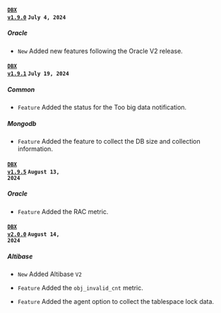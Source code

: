 #### <code class='changelog-service'><a href="https://docs.whatap.io/release-notes/db/dbx-1_9_0">DBX v1.9.0</a></code> <code class='changelog-date'>July 4, 2024</code>

##### Oracle​

- <code class="New">New</code> Added new features following the Oracle V2 release.

#### <code class='changelog-service'><a href="https://docs.whatap.io/release-notes/db/dbx-1_9_1">DBX v1.9.1</a></code> <code class='changelog-date'>July 19, 2024</code>

##### Common​

- <code class="Feature" type="1">Feature</code> Added the status for the Too big data notification.

##### Mongodb​

- <code class="Feature" type="1">Feature</code> Added the feature to collect the DB size and collection information.

#### <code class='changelog-service'><a href="https://docs.whatap.io/release-notes/db/dbx-1_9_5">DBX v1.9.5</a></code> <code class='changelog-date'>August 13, 2024</code>

##### Oracle​

- <code class="Feature" type="1">Feature</code> Added the RAC metric.

#### <code class='changelog-service'><a href="https://docs.whatap.io/release-notes/db/dbx-2_0_0">DBX v2.0.0</a></code> <code class='changelog-date'>August 14, 2024</code>

##### Altibase​

- <code class="New" type="1">New</code> Added Altibase <code class="my">V2</code>

- <code class="Feature" type="1">Feature</code> Added the <code>obj_invalid_cnt</code> metric.

- <code class="Feature" type="1">Feature</code> Added the agent option to collect the tablespace lock data.
